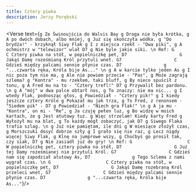 ```yaml
---
title: Cztery piwka
description: Jerzy Porębski
---
```



<Verse text={`
g
Ze Świnoujścia do Walvis Bay
g
Droga nie była krótka,
g
A po dwóch dobach, albo mniej,
g
Już się skończyła wódka.
g
"Do brydża!" - krzyknął Siwy Flak
g
I z miejsca rzekł - "Dwa piki",
g
A ochmistrz w "telewizor" wlał
D7 g
Nie byle jakie siki.
\n
Ref:
   G                     C
   Cztery piwka na stół, w popielniczkę pet,
   D7                    G
   Jakąś Damę roześmianą Król przytuli wnet.
   G7                    C
   Gdzieś między palcami sennie płynie czas.
   D7                g
   "...czwarta ręka, Króla bije As..."
\n
g
A w karcie tylko jeden As
g
I nic poza tym nie ma,
g
Ale nie powiem przecie - "Pas",
g
Może zagrają szlema?
g
"Kontra" - mu rzekłem, taki bluff,
g
By nieco spuścił z tonu,
g
A Fred mu na to - "Cztery trefl!"
D7 g
Przywalił bez pardonu.
\n
g
A "mój" w dwa palce obtarł nos,
g
To znaczy: nie ma nic...
g
I wtedy Flak, podnosząc głos,
g
Powiedział - "Cztery pik!"
g
I kiedy jeszcze cztery Króle
g
Pokazał mu jak trza,
g
To Fred, z renonsem - "Siedem pik" -
D7 g
Powiedział - "Niech gra Flak!"
\n
g
A ja mu - "Kontra", on mi - "Re",
g
Ja czuję pełen luz,
g
Bo widzę w moich kartach, że
g
Jest atutowy tuz.
g
Więc strzelam! Kiedy karty Fred
g
Wyłożył mu na blat,
g
To każdy mógł zobaczyć, jak
D7 g
Siwego Flaka trafia szlag.
\n
g
Już nie pamiętam, ile dni
g
W miesiące złożył czas,
g
Morszczuki dosyć dobrze szły
g
I grało się nie raz,
g
Lecz nigdy więcej Siwy Flak,
g
Klnę na jumprowe wszy,
g
Choćbyś go prosił tak, czy siak,
D7 g
Nie zasiadł już do gry!
\n
Ref:
   G                     C
   W popielniczkę pet, cztery piwka na stół,
   D7                    G
   Już tej Damy roześmianej nie przytuli Król.
   G7                    C
   Gdzieś nam się zapodział atutowy As,
   D7                g
   Tego Szlema z nami wygrał czas.
\n
   G                     C
   Cztery piwka na stół, w popielniczkę pet,
   D7                    G
   Jakąś Damę rozebraną Król przeleci wnet,
   G7                    C
   Gdzieś między palcami sennie płynie czas.
   D7                g
   "...czwarta ręka, Króla bije As..."
`}/>
